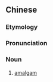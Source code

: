 {{also|汞齐}}
==Chinese==
{{zh-forms|s=汞齐}}
{{wikipedia|lang=zh|汞齊}}

===Etymology===
{{zh-compound|汞|齊|mercury|together, uniform}}

===Pronunciation===
{{zh-pron
|m=gǒngqí
|cat=n
}}

===Noun===
{{zh-noun}}

# [[amalgam]]